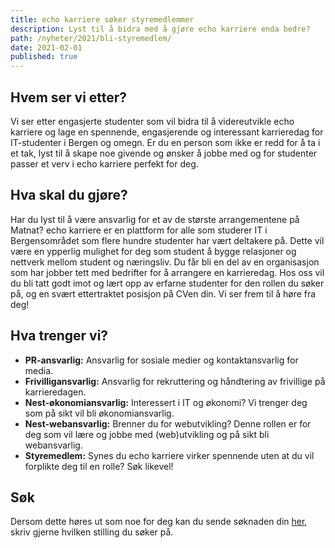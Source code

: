 ```yaml
---
title: echo karriere søker styremedlemmer
description: Lyst til å bidra med å gjøre echo karriere enda bedre?
path: /nyheter/2021/bli-styremedlem/
date: 2021-02-01
published: true
---
```


## Hvem ser vi etter?

Vi ser etter engasjerte studenter som vil bidra til å videreutvikle echo
karriere og lage en spennende, engasjerende og interessant karrieredag for
IT-studenter i Bergen og omegn. Er du en person som ikke er redd for å ta i et
tak, lyst til å skape noe givende og ønsker å jobbe med og for studenter
passer et verv i echo karriere perfekt for deg.

## Hva skal du gjøre?

Har du lyst til å være ansvarlig for et av de største arrangementene på Matnat?
echo karriere er en plattform for alle som
studerer IT i Bergensområdet som flere hundre studenter har vært deltakere på.
Dette vil være en ypperlig mulighet for deg som student å bygge
relasjoner og nettverk mellom student og næringsliv. Du får bli en del av en
organisasjon som har jobber tett med bedrifter for å arrangere en karrieredag.
Hos oss vil du bli tatt godt imot og lært opp av erfarne studenter for den rollen
du søker på, og en svært ettertraktet posisjon på CVen din. Vi ser frem til å høre
fra deg!

## Hva trenger vi?

- **PR-ansvarlig:** Ansvarlig for sosiale medier og kontaktansvarlig for media.
- **Frivilligansvarlig:** Ansvarlig for rekruttering og håndtering av
  frivillige på karrieredagen.
- **Nest-økonomiansvarlig:** Interessert i IT og økonomi? Vi trenger deg som
  på sikt vil bli økonomiansvarlig.
- **Nest-webansvarlig:** Brenner du for webutvikling? Denne rollen er for deg
  som vil lære og jobbe med (web)utvikling og på sikt bli webansvarlig.
- **Styremedlem:** Synes du echo karriere virker spennende uten at du vil
  forplikte deg til en rolle? Søk likevel!

## Søk

Dersom dette høres ut som noe for deg kan du sende søknaden din
[her](/for-studenter/sok-til-styret/), skriv gjerne hvilken stilling du
søker på.
